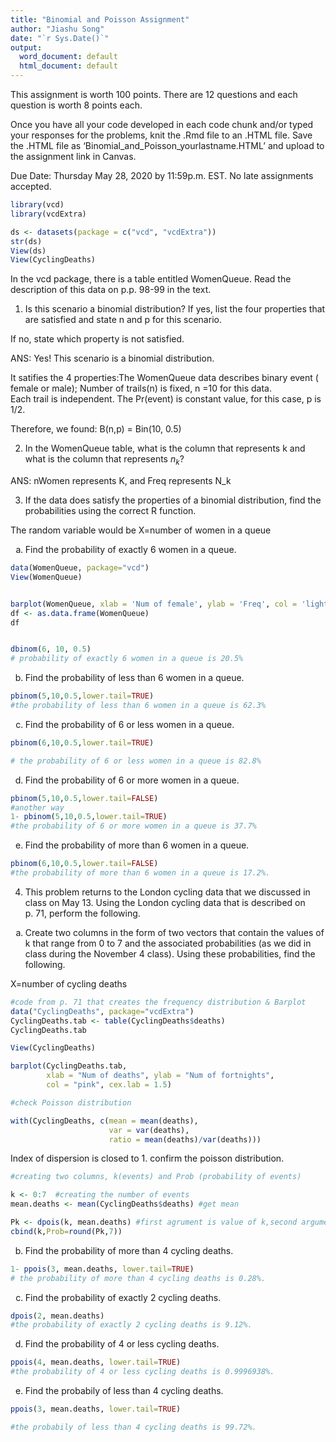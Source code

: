 ```yaml
---
title: "Binomial and Poisson Assignment"
author: "Jiashu Song"
date: "`r Sys.Date()`"
output:
  word_document: default
  html_document: default
---
```


This assignment is worth 100 points. There are 12 questions and each question is worth 8 points each. 

Once you have all your code developed in each code chunk and/or typed your responses for the problems, knit the .Rmd file to an .HTML file. Save the .HTML file as 'Binomial_and_Poisson_yourlastname.HTML' and upload to the assignment link in Canvas.

Due Date: Thursday May 28, 2020 by 11:59p.m. EST. No late assignments accepted.


```r
library(vcd)
library(vcdExtra)

ds <- datasets(package = c("vcd", "vcdExtra"))
str(ds)
View(ds)
View(CyclingDeaths)
```

In the vcd package, there is a table entitled WomenQueue. Read the description of this data on p.p. 98-99 in the text. 

1. Is this scenario a binomial distribution? 
If yes, list the four properties that are satisfied and state n and p for this scenario.

If no, state which property is not satisfied.

ANS:
Yes! This scenario is a binomial distribution. 

It satifies the 4 properties:The WomenQueue data describes binary event ( female or male); 
Number of trails(n) is fixed, n =10 for this data.  
Each trail is independent.
The Pr(event) is constant value, for this case, p is 1/2. 

Therefore, we found: B(n,p) =  Bin(10, 0.5) 



2. In the WomenQueue table, what is the column that represents k and what is the column that represents $n_k$?

ANS:
nWomen represents K, and Freq represents N_k

3. If the data does satisfy the properties of a binomial distribution, find the probabilities using the correct R function.

The random variable would be X=number of women in a queue

a. Find the probability of exactly 6 women in a queue.

```r
data(WomenQueue, package="vcd")
View(WomenQueue)


barplot(WomenQueue, xlab = 'Num of female', ylab = 'Freq', col = 'lightblue',  cex.names = 0.8)
df <- as.data.frame(WomenQueue)
df


dbinom(6, 10, 0.5)
# probability of exactly 6 women in a queue is 20.5%


```

b. Find the probability of less than 6 women in a queue.

```r
pbinom(5,10,0.5,lower.tail=TRUE)
#the probability of less than 6 women in a queue is 62.3%
```

c. Find the probability of 6 or less women in a queue.

```r
pbinom(6,10,0.5,lower.tail=TRUE)

# the probability of 6 or less women in a queue is 82.8%
```

d. Find the probability of 6 or more women in a queue.

```r
pbinom(5,10,0.5,lower.tail=FALSE)
#another way
1- pbinom(5,10,0.5,lower.tail=TRUE) 
#the probability of 6 or more women in a queue is 37.7%
```

e. Find the probability of more than 6 women in a queue.

```r
pbinom(6,10,0.5,lower.tail=FALSE)
#the probability of more than 6 women in a queue is 17.2%.
```

4. This problem returns to the London cycling data that we discussed in class on May 13. Using the London cycling data that is described on p. 71, perform the following.

a. Create two columns in the form of two vectors that contain the values of k that range from 0 to 7 and the associated probabilities (as we did in class during the November 4 class). Using these probabilities, find the following.

X=number of cycling deaths

```r

#code from p. 71 that creates the frequency distribution & Barplot
data("CyclingDeaths", package="vcdExtra")
CyclingDeaths.tab <- table(CyclingDeaths$deaths)
CyclingDeaths.tab

View(CyclingDeaths)

barplot(CyclingDeaths.tab,
        xlab = "Num of deaths", ylab = "Num of fortnights",
        col = "pink", cex.lab = 1.5)

#check Poisson distribution

with(CyclingDeaths, c(mean = mean(deaths),
                      var = var(deaths),
                      ratio = mean(deaths)/var(deaths)))
```
Index of dispersion is closed to 1. confirm the poisson distribution.

```r
#creating two columns, k(events) and Prob (probability of events)

k <- 0:7  #creating the number of events
mean.deaths <- mean(CyclingDeaths$deaths) #get mean 

Pk <- dpois(k, mean.deaths) #first agrument is value of k,second argument is lambda 
cbind(k,Prob=round(Pk,7))   
```

b. Find the probability of more than 4 cycling deaths.

```r
1- ppois(3, mean.deaths, lower.tail=TRUE)
# the probability of more than 4 cycling deaths is 0.28%.
```

c. Find the probability of exactly 2 cycling deaths.
```r
dpois(2, mean.deaths)
#the probability of exactly 2 cycling deaths is 9.12%.
```

d. Find the probability of 4 or less cycling deaths.
```r
ppois(4, mean.deaths, lower.tail=TRUE)
#the probability of 4 or less cycling deaths is 0.9996938%.
```

e. Find the probabily of less than 4 cycling deaths.
```r
ppois(3, mean.deaths, lower.tail=TRUE)

#the probabily of less than 4 cycling deaths is 99.72%.
```
